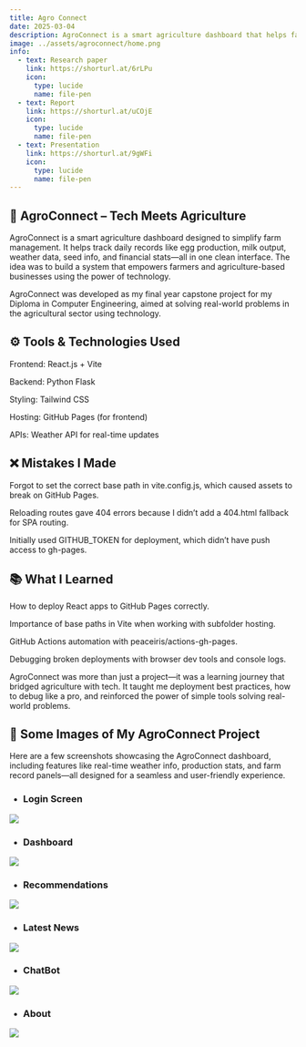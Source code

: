 ```yaml
---
title: Agro Connect
date: 2025-03-04
description: AgroConnect is a smart agriculture dashboard that helps farmers digitally manage daily farm records, production stats, and weather data in one place.
image: ../assets/agroconnect/home.png
info:
  - text: Research paper
    link: https://shorturl.at/6rLPu
    icon:
      type: lucide
      name: file-pen
  - text: Report
    link: https://shorturl.at/uCOjE
    icon:
      type: lucide
      name: file-pen
  - text: Presentation
    link: https://shorturl.at/9gWFi
    icon:
      type: lucide
      name: file-pen
---
```


## 🌱 AgroConnect – Tech Meets Agriculture

AgroConnect is a smart agriculture dashboard designed to simplify farm management. It helps track daily records like egg production, milk output, weather data, seed info, and financial stats—all in one clean interface. The idea was to build a system that empowers farmers and agriculture-based businesses using the power of technology.

AgroConnect was developed as my final year capstone project for my Diploma in Computer Engineering, aimed at solving real-world problems in the agricultural sector using technology.

## ⚙️ Tools & Technologies Used
Frontend: React.js + Vite

Backend: Python Flask

Styling: Tailwind CSS

Hosting: GitHub Pages (for frontend)

APIs: Weather API for real-time updates

## ❌ Mistakes I Made
Forgot to set the correct base path in vite.config.js, which caused assets to break on GitHub Pages.

Reloading routes gave 404 errors because I didn’t add a 404.html fallback for SPA routing.

Initially used GITHUB_TOKEN for deployment, which didn’t have push access to gh-pages.

## 📚 What I Learned
How to deploy React apps to GitHub Pages correctly.

Importance of base paths in Vite when working with subfolder hosting.

GitHub Actions automation with peaceiris/actions-gh-pages.

Debugging broken deployments with browser dev tools and console logs.

AgroConnect was more than just a project—it was a learning journey that bridged agriculture with tech. It taught me deployment best practices, how to debug like a pro, and reinforced the power of simple tools solving real-world problems.

## 📸 Some Images of My AgroConnect Project
Here are a few screenshots showcasing the AgroConnect dashboard, including features like real-time weather info, production stats, and farm record panels—all designed for a seamless and user-friendly experience.

- ### Login Screen
![](../assets/agroconnect/login2.png)
- ### Dashboard
![](../assets/agroconnect/dashboard.png)
- ### Recommendations
![](../assets/agroconnect/recommendation.png)
- ### Latest News
![](../assets/agroconnect/latest-news.png)

- ### ChatBot
![](../assets/agroconnect/agro-chat.png)
- ### About
![](../assets/agroconnect/about.png)